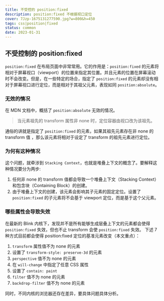 ```yaml
---
title: 不受控的 position:fixed
description: position:fixed 不根据视口定位
cover: 7Jzp-1675131277590.jpg?w=800&h=450
tags: css|position|fixed
status: common
date: 2023-01-31
---
```


## 不受控制的 position:fixed

`position:fixed` 在布局页面中非常常用。它的作用是：`position:fixed` 的元素将相对于屏幕视口（viewport）的位置来指定其位置。并且元素的位置在屏幕滚动时不会改变。但是，在一些特定的场合，指定了 `position:fixed` 的元素却没有相对于屏幕视口进行定位，而是相对于其祖父元素，表现如同 `position:absolute`。

### 无效的情况

在 MDN 文档中，概括了 `position:absolute` 无效的情况。

> 当元素祖先的 transform 属性非 none 时，定位容器由视口改为该祖先。

通俗的讲就是指定了 `position:fixed` 的元素，如果其祖先元素存在非 none 的 transform 值 ，那么该元素将相对于设定了 transform 的祖先元素进行定位。

### 为何有这种情况

这个问题，就牵涉到 `Stacking Context`，也就是堆叠上下文的概念了。要解释这种情况要分为两步:

1. 任何非 none 的 transform 值都会导致一个堆叠上下文（Stacking Context）和包含块（Containing Block）的创建。
2. 由于堆叠上下文的创建，该元素会影响其子元素的固定定位。设置了 `position:fixed` 的子元素将不会基于 viewport 定位，而是基于这个父元素。

### 哪些属性会导致失效

在最新的 Blink 内核下，发现并不是所有能够生成层叠上下文的元素都会使得 `position:fixed` 失效，但也不止 transform 会使 `position:fixed` 失效。
下述 7 种方式目前都会使得 position:fixed 定位的基准元素改变（本文重点）：

1. `transform` 属性值不为 none 的元素
2. 设置了 `transform-style: preserve-3d` 的元素
3. `perspective` 值不为 none 的元素
4. 在 `will-change` 中指定了任意 CSS 属性
5. 设置了 `contain: paint`
6. `filter` 值不为 none 的元素
7. `backdrop-filter` 值不为 none 的元素

同时，不同内核的浏览器还存在差异，要具体问题具体分析。
